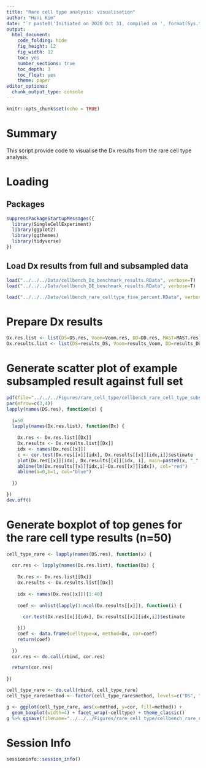 ```yaml
---
title: "Rare cell type analysis: visualisation"
author: "Hani Kim"
date: "`r paste0('Initiated on 2020 Oct 31, compiled on ', format(Sys.time(), '%Y %b %d'))`"
output:
  html_document:
    code_folding: hide
    fig_height: 12
    fig_width: 12
    toc: yes
    number_sections: true
    toc_depth: 3
    toc_float: yes
    theme: paper
editor_options: 
  chunk_output_type: console
---
```


```r
knitr::opts_chunk$set(echo = TRUE)
```

# Summary
This script provide code to visualise the Dx results from the rare cell type analysis. 

# Loading 

## Packages
```r
suppressPackageStartupMessages({
  library(SingleCellExperiment)
  library(ggplot2)
  library(ggthemes)
  library(tidyverse)
})
```

## Load Dx results from full and subsampled data
```r
load("../../../Data/cellbench_Dx_benchmark_results.RData", verbose=T)
load("../../../Data/cellbench_DE_benchmark_results.RData", verbose=T)

load("../../../Data/cellbench_rare_celltype_five_percent.RData", verbose=T)
```


# Prepare Dx results
```r
Dx.res.list <- list(DS=DS.res, Voom=Voom.res, DD=DD.res, MAST=MAST.res)
Dx.results.list <- list(DS=results_DS, Voom=results_Voom, DD=results_DD, MAST=results_MAST)
```

# Generate scatter plot of example subsampled result against full set
```r
pdf(file="../../../Figures/rare_cell_type/cellbench_rare_cell_type_subsampled.pdf", width=15, height=10)
par(mfrow=c(3,4))
lapply(names(DS.res), function(x) {
  
  i=50 
  lapply(names(Dx.res.list), function(Dx) {
    
    Dx.res <- Dx.res.list[[Dx]]
    Dx.results <- Dx.results.list[[Dx]]
    idx <- names(Dx.res[[x]])
    c <- cor.test(Dx.res[[x]][idx], Dx.results[[x]][idx,i])$estimate
    plot(Dx.res[[x]][idx], Dx.results[[x]][idx, i], main=paste0(x, "_", c), xlab="all cells", ylab="5% of cells", col=alpha("black", 0.5), bty="n")
    abline(lm(Dx.results[[x]][idx,i]~Dx.res[[x]][idx]), col="red")
    abline(a=0,b=1, col="blue")
    
  })

})
dev.off()
```

# Generate boxplot of top genes for the rare cell type results (n=50)
```r
cell_type_rare <- lapply(names(DS.res), function(x) {
  
  cor.res <- lapply(names(Dx.res.list), function(Dx) {
    
    Dx.res <- Dx.res.list[[Dx]]
    Dx.results <- Dx.results.list[[Dx]]
    
    idx <- names(Dx.res[[x]])[1:40]
    
    coef <- unlist(lapply(1:ncol(Dx.results[[x]]), function(i) {
      
      cor.test(Dx.res[[x]][idx], Dx.results[[x]][idx,i])$estimate

    }))
    coef <- data.frame(celltype=x, method=Dx, cor=coef)
    return(coef)
  
  })
  cor.res <- do.call(rbind, cor.res)

  return(cor.res)
  
})

cell_type_rare <- do.call(rbind, cell_type_rare)
cell_type_rare$method <- factor(cell_type_rare$method, levels=c("DS", "Voom", "DD", "MAST"))

g <- ggplot(cell_type_rare, aes(x=method, y=cor, fill=method)) + 
  geom_boxplot(width=4) + facet_wrap(~celltype) + theme_classic() 
g %>% ggsave(filename="../../../Figures/rare_cell_type/cellbench_rare_cell_type_cor_boxplot.pdf", width=8, height=4)
```


# Session Info
```r
sessioninfo::session_info()
```
